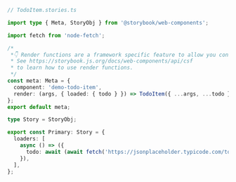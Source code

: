 ```ts
// TodoItem.stories.ts

import type { Meta, StoryObj } from '@storybook/web-components';

import fetch from 'node-fetch';

/*
 *👇 Render functions are a framework specific feature to allow you control on how the component renders.
 * See https://storybook.js.org/docs/web-components/api/csf
 * to learn how to use render functions.
 */
const meta: Meta = {
  component: 'demo-todo-item',
  render: (args, { loaded: { todo } }) => TodoItem({ ...args, ...todo }),
};
export default meta;

type Story = StoryObj;

export const Primary: Story = {
  loaders: [
    async () => ({
      todo: await (await fetch('https://jsonplaceholder.typicode.com/todos/1')).json(),
    }),
  ],
};
```
